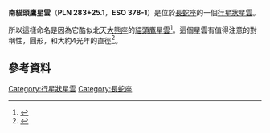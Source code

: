 {{Planetary nebula|
image = [[File:Eso1532a.jpg|200px]]| dist_ly = 3500 光年|name = 南貓頭鷹星雲|constellation = 長蛇座|radius_ly = 2 光年|ra = |dec = |appmag_v = |absmag_v = |size_v = |epoch = |names = PLN 283+25.1 and ESO 378-1}}

'''南貓頭鷹星雲'''（'''PLN 283+25.1'''，'''ESO 378-1'''）是位於[[長蛇座|長蛇座]]的一個[[行星狀星雲|行星狀星雲]]。

所以這樣命名是因為它酷似北天[[大熊座|大熊座]]的[[貓頭鷹星雲|貓頭鷹星雲]]<ref>{{Cite web|title = APOD: 2010 May 6 - Northern and Southern Owls|url = http://apod.nasa.gov/apod/ap100506.html|website = apod.nasa.gov|accessdate = 2015-10-05|archive-date = 2015-09-21|archive-url = https://web.archive.org/web/20150921153421/http://apod.nasa.gov/apod/ap100506.html|dead-url = no}}</ref>。這個星雲有值得注意的對稱性，圓形，和大約4光年的直徑<ref>{{Cite web|title = The Ghost of a Dying Star|url = http://www.eso.org/public/usa/news/eso1532/|website = www.eso.org|accessdate = 2015-10-05|archive-date = 2015-11-01|archive-url = https://web.archive.org/web/20151101082016/http://www.eso.org/public/usa/news/eso1532/|dead-url = no}}</ref>。

== 參考資料 ==
<references />

[[Category:行星狀星雲|Category:行星狀星雲]]
[[Category:長蛇座|Category:長蛇座]]